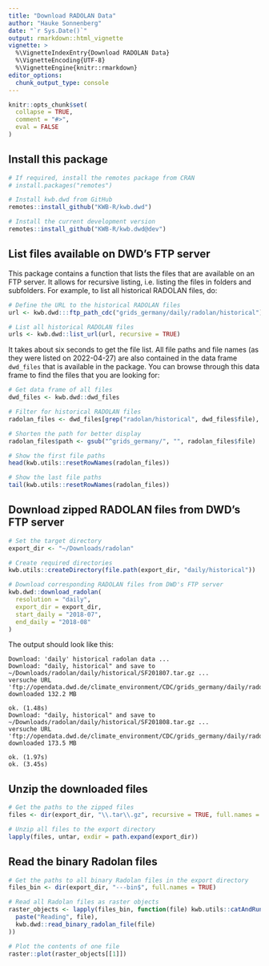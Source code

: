 ```yaml
---
title: "Download RADOLAN Data"
author: "Hauke Sonnenberg"
date: "`r Sys.Date()`"
output: rmarkdown::html_vignette
vignette: >
  %\VignetteIndexEntry{Download RADOLAN Data}
  %\VignetteEncoding{UTF-8}
  %\VignetteEngine{knitr::rmarkdown}
editor_options: 
  chunk_output_type: console
---
```


```r
knitr::opts_chunk$set(
  collapse = TRUE,
  comment = "#>",
  eval = FALSE
)
```

## Install this package

```r
# If required, install the remotes package from CRAN
# install.packages("remotes")

# Install kwb.dwd from GitHub
remotes::install_github("KWB-R/kwb.dwd")

# Install the current development version
remotes::install_github("KWB-R/kwb.dwd@dev")
```

## List files available on DWD's FTP server

This package contains a function that lists the files that are available on an
FTP server. It allows for recursive listing, i.e. listing the files in folders
and subfolders. For example, to list all historical RADOLAN files, do:

```r
# Define the URL to the historical RADOLAN files
url <- kwb.dwd:::ftp_path_cdc("grids_germany/daily/radolan/historical")

# List all historical RADOLAN files
urls <- kwb.dwd::list_url(url, recursive = TRUE)
```

It takes about six seconds to get the file list. All file paths and file names
(as they were listed on 2022-04-27) are also contained in the data frame
`dwd_files` that is available in the package. You can browse through this
data frame to find the files that you are looking for:

```r
# Get data frame of all files
dwd_files <- kwb.dwd::dwd_files

# Filter for historical RADOLAN files
radolan_files <- dwd_files[grep("radolan/historical", dwd_files$file), ]

# Shorten the path for better display
radolan_files$path <- gsub("^grids_germany/", "", radolan_files$file)

# Show the first file paths
head(kwb.utils::resetRowNames(radolan_files))

# Show the last file paths
tail(kwb.utils::resetRowNames(radolan_files))
```

## Download zipped RADOLAN files from DWD's FTP server

```r
# Set the target directory
export_dir <- "~/Downloads/radolan"

# Create required directories
kwb.utils::createDirectory(file.path(export_dir, "daily/historical"))

# Download corresponding RADOLAN files from DWD's FTP server
kwb.dwd::download_radolan(
  resolution = "daily",  
  export_dir = export_dir, 
  start_daily = "2018-07", 
  end_daily = "2018-08"
)
```

The output should look like this:

```
Download: 'daily' historical radolan data ... 
Download: "daily, historical" and save to ~/Downloads/radolan/daily/historical/SF201807.tar.gz ... 
versuche URL 'ftp://opendata.dwd.de/climate_environment/CDC/grids_germany/daily/radolan/historical/bin/2018/SF201807.tar.gz'
downloaded 132.2 MB

ok. (1.48s) 
Download: "daily, historical" and save to ~/Downloads/radolan/daily/historical/SF201808.tar.gz ... 
versuche URL 'ftp://opendata.dwd.de/climate_environment/CDC/grids_germany/daily/radolan/historical/bin/2018/SF201808.tar.gz'
downloaded 173.5 MB

ok. (1.97s) 
ok. (3.45s) 
```

## Unzip the downloaded files

```r
# Get the paths to the zipped files
files <- dir(export_dir, "\\.tar\\.gz", recursive = TRUE, full.names = TRUE)

# Unzip all files to the export directory
lapply(files, untar, exdir = path.expand(export_dir))
```

## Read the binary Radolan files

```r
# Get the paths to all binary Radolan files in the export directory
files_bin <- dir(export_dir, "---bin$", full.names = TRUE)

# Read all Radolan files as raster objects
raster_objects <- lapply(files_bin, function(file) kwb.utils::catAndRun(
  paste("Reading", file),
  kwb.dwd::read_binary_radolan_file(file)
))

# Plot the contents of one file
raster::plot(raster_objects[[1]])
```
